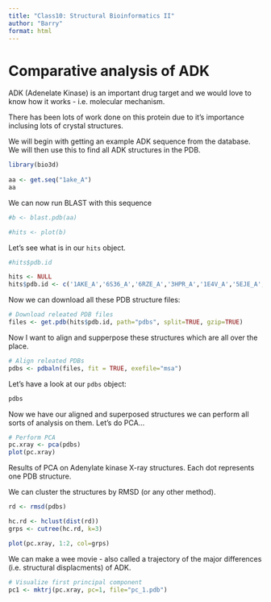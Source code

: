 ```yaml
---
title: "Class10: Structural Bioinformatics II"
author: "Barry"
format: html
---
```


# Comparative analysis of ADK

ADK (Adenelate Kinase) is an important drug target and we would love to know how it works - i.e. molecular mechanism.

There has been lots of work done on this protein due to it's importance inclusing lots of crystal structures.

We will begin with getting an example ADK sequence from the database.
We will then use this to find all ADK structures in the PDB.

```r
library(bio3d)
        
aa <- get.seq("1ake_A")
aa
```

We can now run BLAST with this sequence

```r
#b <- blast.pdb(aa)
```

```r
#hits <- plot(b)
```

Let's see what is in our `hits` object.

```r
#hits$pdb.id

hits <- NULL
hits$pdb.id <- c('1AKE_A','6S36_A','6RZE_A','3HPR_A','1E4V_A','5EJE_A','1E4Y_A','3X2S_A','6HAP_A','6HAM_A','4K46_A','3GMT_A','4PZL_A')
```

Now we can download all these PDB structure files:

```r
# Download releated PDB files
files <- get.pdb(hits$pdb.id, path="pdbs", split=TRUE, gzip=TRUE)
```




Now I want to align and supperpose these structures which are all over the place.

```r
# Align releated PDBs
pdbs <- pdbaln(files, fit = TRUE, exefile="msa")
```


Let's have a look at our `pdbs` object:

```r
pdbs
```

Now we have our aligned and superposed structures we can perform all sorts of analysis on them. Let's do PCA...

```r
# Perform PCA
pc.xray <- pca(pdbs)
plot(pc.xray)
```

Results of PCA on Adenylate kinase X-ray structures. Each dot represents one PDB structure.

We can cluster the structures by RMSD (or any other method).

```r
rd <- rmsd(pdbs)

hc.rd <- hclust(dist(rd))
grps <- cutree(hc.rd, k=3)

plot(pc.xray, 1:2, col=grps)
```



We can make a wee movie - also called a trajectory of the major differences (i.e. structural displacments) of ADK.

```r
# Visualize first principal component
pc1 <- mktrj(pc.xray, pc=1, file="pc_1.pdb")
```



